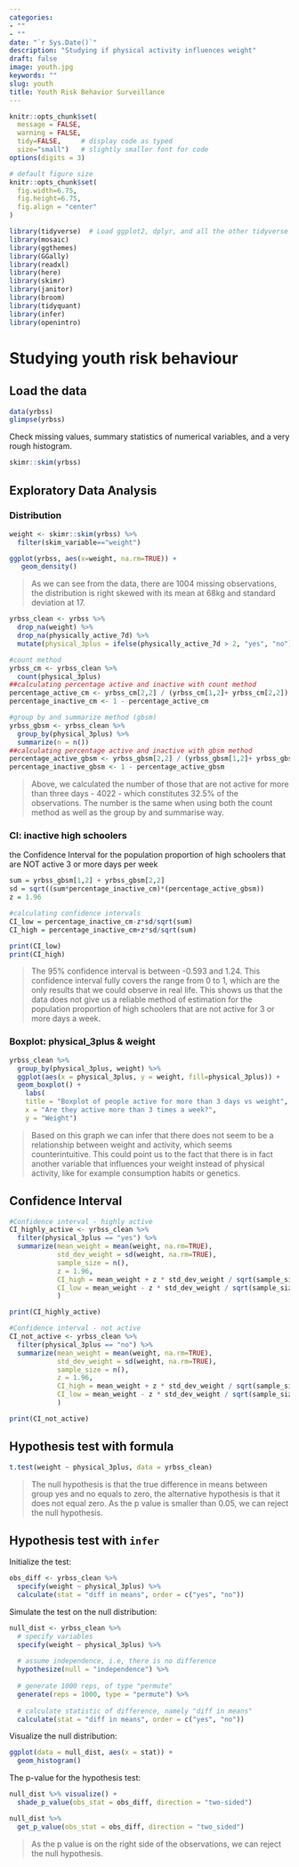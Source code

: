```yaml
---
categories:
- ""
- ""
date: "`r Sys.Date()`"
description: "Studying if physical activity influences weight"
draft: false
image: youth.jpg
keywords: ""
slug: youth
title: Youth Risk Behavior Surveillance
---
```


```r
knitr::opts_chunk$set(
  message = FALSE, 
  warning = FALSE, 
  tidy=FALSE,     # display code as typed
  size="small")   # slightly smaller font for code
options(digits = 3)

# default figure size
knitr::opts_chunk$set(
  fig.width=6.75, 
  fig.height=6.75,
  fig.align = "center"
)
```

```r
library(tidyverse)  # Load ggplot2, dplyr, and all the other tidyverse packages
library(mosaic)
library(ggthemes)
library(GGally)
library(readxl)
library(here)
library(skimr)
library(janitor)
library(broom)
library(tidyquant)
library(infer)
library(openintro)
```

# Studying youth risk behaviour 

## Load the data

```r
data(yrbss)
glimpse(yrbss)
```

Check missing values, summary statistics of numerical variables, and a very rough histogram.

```r
skimr::skim(yrbss)
```

## Exploratory Data Analysis

### Distribution


```r
weight <- skimr::skim(yrbss) %>%
  filter(skim_variable=="weight")

ggplot(yrbss, aes(x=weight, na.rm=TRUE)) +
   geom_density() 

```

> As we can see from the data, there are 1004 missing observations, the distribution is right skewed with its mean at 68kg and standard deviation at 17.

```r
yrbss_clean <- yrbss %>% 
  drop_na(weight) %>%
  drop_na(physically_active_7d) %>%
  mutate(physical_3plus = ifelse(physically_active_7d > 2, "yes", "no"))

#count method
yrbss_cm <- yrbss_clean %>% 
  count(physical_3plus)
##calculating percentage active and inactive with count method
percentage_active_cm <- yrbss_cm[2,2] / (yrbss_cm[1,2]+ yrbss_cm[2,2])
percentage_inactive_cm <- 1 - percentage_active_cm

#group by and summarize method (gbsm)
yrbss_gbsm <- yrbss_clean %>% 
  group_by(physical_3plus) %>%
  summarize(n = n())
##calculating percentage active and inactive with gbsm method
percentage_active_gbsm <- yrbss_gbsm[2,2] / (yrbss_gbsm[1,2]+ yrbss_gbsm[2,2])
percentage_inactive_gbsm <- 1 - percentage_active_gbsm
```

>Above, we calculated the number of those that are not active for more than three days - 4022 - which constitutes 32.5% of the observations. The number is the same when using both the count method as well as the group by and summarise way.

### CI: inactive high schoolers

the Confidence Interval for the population proportion of high schoolers that are NOT active 3 or more days per week

```r

sum = yrbss_gbsm[1,2] + yrbss_gbsm[2,2]
sd = sqrt((sum*percentage_inactive_cm)*(percentage_active_gbsm))
z = 1.96

#calculating confidence intervals
CI_low = percentage_inactive_cm-z*sd/sqrt(sum)
CI_high = percentage_inactive_cm+z*sd/sqrt(sum)

print(CI_low)
print(CI_high)
```

>The 95% confidence interval is between -0.593 and 1.24. This confidence interval fully covers the range from 0 to 1, which are the only results that we could observe in real life. This shows us that the data does not give us a reliable method of estimation for the population proportion of high schoolers that are not active for 3 or more days a week.

### Boxplot: physical_3plus & weight

```r
yrbss_clean %>%
  group_by(physical_3plus, weight) %>%
  ggplot(aes(x = physical_3plus, y = weight, fill=physical_3plus)) +
  geom_boxplot() +
    labs(
    title = "Boxplot of people active for more than 3 days vs weight",
    x = "Are they active more than 3 times a week?",
    y = "Weight")
```

> Based on this graph we can infer that there does not seem to be a relationship between weight and activity, which seems counterintuitive. This could point us to the fact that there is in fact another variable that influences your weight instead of physical activity, like for example consumption habits or genetics.

## Confidence Interval

```r
#Confidence interval - highly active
CI_highly_active <- yrbss_clean %>%
  filter(physical_3plus == "yes") %>%
  summarize(mean_weight = mean(weight, na.rm=TRUE),
            std_dev_weight = sd(weight, na.rm=TRUE),
            sample_size = n(),
            z = 1.96,
            CI_high = mean_weight + z * std_dev_weight / sqrt(sample_size),
            CI_low = mean_weight - z * std_dev_weight / sqrt(sample_size)
            )

print(CI_highly_active)

#Confidence interval - not active
CI_not_active <- yrbss_clean %>%
  filter(physical_3plus == "no") %>%
  summarize(mean_weight = mean(weight, na.rm=TRUE),
            std_dev_weight = sd(weight, na.rm=TRUE),
            sample_size = n(),
            z = 1.96,
            CI_high = mean_weight + z * std_dev_weight / sqrt(sample_size),
            CI_low = mean_weight - z * std_dev_weight / sqrt(sample_size)
            )

print(CI_not_active)

```


## Hypothesis test with formula


```r

t.test(weight ~ physical_3plus, data = yrbss_clean)

```

> The null hypothesis is that the true difference in means between group yes and no equals to zero, the alternative hypothesis is that it does not equal zero. As the p value is smaller than 0.05, we can reject the null hypothesis.

## Hypothesis test with `infer`

Initialize the test: 

```r
obs_diff <- yrbss_clean %>%
  specify(weight ~ physical_3plus) %>%
  calculate(stat = "diff in means", order = c("yes", "no"))

```

Simulate the test on the null distribution: 

```r

null_dist <- yrbss_clean %>%
  # specify variables
  specify(weight ~ physical_3plus) %>%
  
  # assume independence, i.e, there is no difference
  hypothesize(null = "independence") %>%
  
  # generate 1000 reps, of type "permute"
  generate(reps = 1000, type = "permute") %>%
  
  # calculate statistic of difference, namely "diff in means"
  calculate(stat = "diff in means", order = c("yes", "no"))

```

Visualize the null distribution: 

```r
ggplot(data = null_dist, aes(x = stat)) +
  geom_histogram()

```

The p-value for the hypothesis test: 

```r

null_dist %>% visualize() +
  shade_p_value(obs_stat = obs_diff, direction = "two-sided")

null_dist %>%
  get_p_value(obs_stat = obs_diff, direction = "two_sided")

```

>As the p value is on the right side of the observations, we can reject the null hypothesis.

